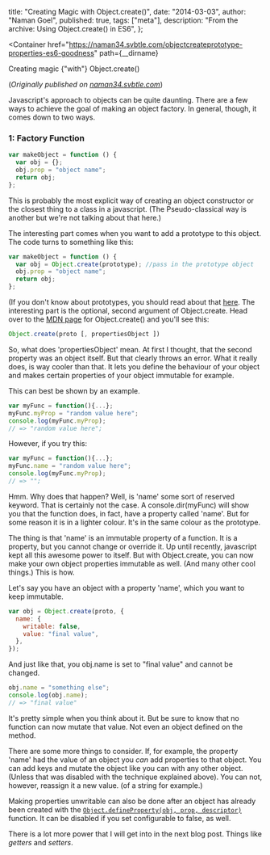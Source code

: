   title: "Creating Magic with Object.create()",
  date: "2014-03-03",
  author: "Naman Goel",
  published: true,
  tags: ["meta"],
  description: "From the archive: Using Object.create() in ES6",
};



<Container
  href="https://naman34.svbtle.com/objectcreateprototype-properties-es6-goodness"
  path={__dirname}
>
  <Word scale={142}>Creating</Word>
  <Word scale={94}>magic</Word>
  <Word scale={44} italic>
    {"with"}
  </Word>
  <Word scale={245}>Object.create()</Word>
</Container>

(_Originally published on [naman34.svbtle.com](https://naman34.svbtle.com/objectcreateprototype-properties-es6-goodness)_)

Javascript's approach to objects can be quite daunting. There are a few ways to achieve the goal of making an object factory. In general, though, it comes down to two ways.

### 1: Factory Function

```javascript
var makeObject = function () {
  var obj = {};
  obj.prop = "object name";
  return obj;
};
```

This is probably the most explicit way of creating an object constructor or the closest thing to a class in a javascript. (The Pseudo-classical way is another but we're not talking about that here.)

The interesting part comes when you want to add a prototype to this object. The code turns to something like this:

```javascript
var makeObject = function () {
  var obj = Object.create(prototype); //pass in the prototype object
  obj.prop = "object name";
  return obj;
};
```

(If you don't know about prototypes, you should read about that [here](https://developer.mozilla.org/en-US/docs/Web/JavaScript/Reference/Global_Objects/Object/prototype). The interesting part is the optional, second argument of Object.create. Head over to the [MDN page](https://developer.mozilla.org/en-US/docs/Web/JavaScript/Reference/Global_Objects/Object/create) for Object.create() and you'll see this:

```javascript
Object.create(proto [, propertiesObject ])
```

So, what does 'propertiesObject' mean. At first I thought, that the second property was an object itself. But that clearly throws an error. What it really does, is way cooler than that. It lets you define the behaviour of your object and makes certain properties of your object immutable for example.

This can best be shown by an example.

```javascript
var myFunc = function(){...};
myFunc.myProp = "random value here";
console.log(myFunc.myProp);
// => "random value here";
```

However, if you try this:

```javascript
var myFunc = function(){...};
myFunc.name = "random value here";
console.log(myFunc.myProp);
// => "";
```

Hmm. Why does that happen? Well, is 'name' some sort of reserved keyword. That is certainly not the case. A console.dir(myFunc) will show you that the function does, in fact, have a property called 'name'. But for some reason it is in a lighter colour. It's in the same colour as the prototype.

The thing is that 'name' is an immutable property of a function. It is a property, but you cannot change or override it. Up until recently, javascript kept all this awesome power to itself. But with Object.create, you can now make your own object properties immutable as well. (And many other cool things.) This is how.

Let's say you have an object with a property 'name', which you want to keep immutable.

```javascript
var obj = Object.create(proto, {
  name: {
    writable: false,
    value: "final value",
  },
});
```

And just like that, you obj.name is set to "final value" and cannot be changed.

```javascript
obj.name = "something else";
console.log(obj.name);
// => "final value"
```

It's pretty simple when you think about it. But be sure to know that no function can now mutate that value. Not even an object defined on the method.

There are some more things to consider. If, for example, the property 'name' had the value of an object you _can_ add properties to that object. You can add keys and mutate the object like you can with any other object. (Unless that was disabled with the technique explained above). You can not, however, reassign it a new value. (of a string for example.)

Making properties unwritable can also be done after an object has already been created with the [`Object.defineProperty(obj, prop, descriptor)`](https://developer.mozilla.org/en-US/docs/Web/JavaScript/Reference/Global_Objects/Object/defineProperty) function. It can be disabled if you set configurable to false, as well.

There is a lot more power that I will get into in the next blog post. Things like _getters_ and _setters_.
